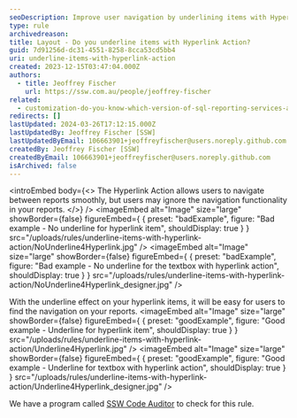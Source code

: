 ```yaml
---
seoDescription: Improve user navigation by underlining items with Hyperlink Action in your reports.
type: rule
archivedreason:
title: Layout - Do you underline items with Hyperlink Action?
guid: 7d91256d-dc31-4551-8258-8cca53cd5bb4
uri: underline-items-with-hyperlink-action
created: 2023-12-15T03:47:04.000Z
authors:
  - title: Jeoffrey Fischer
    url: https://ssw.com.au/people/jeoffrey-fischer
related:
  - customization-do-you-know-which-version-of-sql-reporting-services-and-visual-studio-you-are-using
redirects: []
lastUpdated: 2024-03-26T17:12:15.000Z
lastUpdatedBy: Jeoffrey Fischer [SSW]
lastUpdatedByEmail: 106663901+jeoffreyfischer@users.noreply.github.com
createdBy: Jeoffrey Fischer [SSW]
createdByEmail: 106663901+jeoffreyfischer@users.noreply.github.com
isArchived: false
---
```


<introEmbed
  body={<>
The Hyperlink Action allows users to navigate between reports smoothly, but users may ignore the navigation functionality in your reports.
  </>}
/>
<imageEmbed
  alt="Image"
  size="large"
  showBorder={false}
  figureEmbed={ {
    preset: "badExample",
    figure: "Bad example - No underline for hyperlink item",
    shouldDisplay: true
  } }
  src="/uploads/rules/underline-items-with-hyperlink-action/NoUnderline4Hyperlink.jpg"
/>
<imageEmbed
  alt="Image"
  size="large"
  showBorder={false}
  figureEmbed={ {
    preset: "badExample",
    figure: "Bad example - No underline for the textbox with hyperlink action",
    shouldDisplay: true
  } }
  src="/uploads/rules/underline-items-with-hyperlink-action/NoUnderline4Hyperlink_designer.jpg"
/>

With the underline effect on your hyperlink items, it will be easy for users to find the navigation on your reports.
<imageEmbed
  alt="Image"
  size="large"
  showBorder={false}
  figureEmbed={ {
    preset: "goodExample",
    figure: "Good example - Underline for hyperlink item",
    shouldDisplay: true
  } }
  src="/uploads/rules/underline-items-with-hyperlink-action/Underline4Hyperlink.jpg"
/>
<imageEmbed
  alt="Image"
  size="large"
  showBorder={false}
  figureEmbed={ {
    preset: "goodExample",
    figure: "Good example - Underline for textbox with hyperlink action",
    shouldDisplay: true
  } }
  src="/uploads/rules/underline-items-with-hyperlink-action/Underline4Hyperlink_designer.jpg"
/>

We have a program called [SSW Code Auditor](https://codeauditor.com/) to check for this rule.
